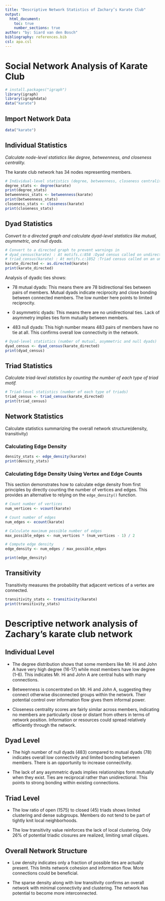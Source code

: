 ```yaml
---
title: "Descriptive Network Statistics of Zachary’s Karate Club"
output:
  html_document:
    toc: true
    number_sections: true
author: "by: Siard van den Bosch"
bibliography: references.bib
csl: apa.csl
---
```

# Social Network Analysis of Karate Club
```r
# install.packages("igraph")
library(igraph)
library(igraphdata)
data("karate")
```

## Import Network Data

```r
data("karate") 
```

## Individual Statistics

*Calculate node-level statistics like degree, betweenness, and closeness centrality.*

The karate club network has 34 nodes representing members.

```r
# Individual-level statistics (degree, betweenness, closeness centrality)
degree_stats <- degree(karate)
print(degree_stats)
betweenness_stats <- betweenness(karate)
print(betweenness_stats)
closeness_stats <- closeness(karate)
print(closeness_stats)
```

## Dyad Statistics

*Convert to a directed graph and calculate dyad-level statistics like mutual, asymmetric, and null dyads.*

```r
# Convert to a directed graph to prevent warnings in
# dyad_census(karate) : At motifs.c:858 :Dyad census called on undirected graph
# triad_census(karate) : At motifs.c:1052 :Triad census called on an undirected graph
karate_directed <- as.directed(karate)
print(karate_directed)
```

Analysis of dyadic ties shows:

-   78 mutual dyads: This means there are 78 bidirectional ties between pairs of members.
    Mutual dyads indicate reciprocity and close bonding between connected members.
    The low number here points to limited reciprocity.

-   0 asymmetric dyads: This means there are no unidirectional ties.
    Lack of asymmetry implies ties form mutually between members.

-   483 null dyads: This high number means 483 pairs of members have no tie at all.
    This confirms overall low connectivity in the network.

```r
# Dyad-level statistics (number of mutual, asymmetric and null dyads)
dyad_census <- dyad_census(karate_directed) 
print(dyad_census)
```

## Triad Statistics

*Calculate triad-level statistics by counting the number of each type of triad motif.*

```r
# Triad-level statistics (number of each type of triads)
triad_census <- triad_census(karate_directed)
print(triad_census)
```

## Network Statistics

Calculate statistics summarizing the overall network structure(density, transitivity)

### Calculating Edge Density

```r
density_stats <- edge_density(karate)
print(density_stats)
```

### Calculating Edge Density Using Vertex and Edge Counts

This section demonstrates how to calculate edge density from first principles by directly counting the number of vertices and edges.
This provides an alternative to relying on the `edge_density()` function.

```r
# Count number of vertices
num_vertices <- vcount(karate)  

# Count number of edges
num_edges <- ecount(karate)

# Calculate maximum possible number of edges  
max_possible_edges <- num_vertices * (num_vertices - 1) / 2 

# Compute edge density
edge_density <- num_edges / max_possible_edges  

print(edge_density)
```

## Transitivity

Transitivity measures the probability that adjacent vertices of a vertex are connected.

```r
transitivity_stats <- transitivity(karate)
print(transitivity_stats)
```


# Descriptive network analysis of Zachary's karate club network
## Individual Level

- The degree distribution shows that some members like Mr. Hi and John A have very high degree (16-17) while most members have low degree (1-6). This indicates Mr. Hi and John A are central hubs with many connections. 

- Betweenness is concentrated on Mr. Hi and John A, suggesting they connect otherwise disconnected groups within the network. Their potential control over information flow gives them informal power.

- Closeness centrality scores are fairly similar across members, indicating no members are particularly close or distant from others in terms of network position. Information or resources could spread relatively efficiently through the network.

## Dyad Level

- The high number of null dyads (483) compared to mutual dyads (78) indicates overall low connectivity and limited bonding between members. There is an opportunity to increase connectivity.

- The lack of any asymmetric dyads implies relationships form mutually when they exist. Ties are reciprocal rather than unidirectional. This points to strong bonding within existing connections.

## Triad Level

- The low ratio of open (1575) to closed (45) triads shows limited clustering and dense subgroups. Members do not tend to be part of tightly knit local neighborhoods.

- The low transitivity value reinforces the lack of local clustering. Only 26% of potential triadic closures are realized, limiting small cliques.

## Overall Network Structure

- Low density indicates only a fraction of possible ties are actually present. This limits network cohesion and information flow. More connections could be beneficial.

- The sparse density along with low transitivity confirms an overall network with minimal connectivity and clustering. The network has potential to become more interconnected.

